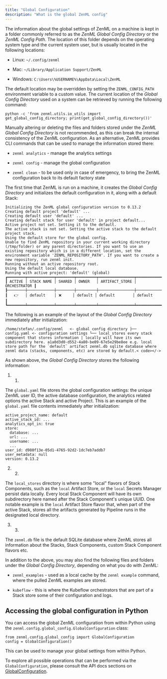```yaml
---
title: "Global Configuration"
description: "What is the global ZenML config"
---
```


The information about the global settings of ZenML on a machine is kept in a folder commonly referred to as the _ZenML Global Config Directory_ or the _ZenML Config Path_. The location of this folder depends on the operating system type and the current system user, but is usually located in the following locations:

* Linux: `~/.config/zenml`

* Mac: `~/Library/Application Support/ZenML`

* Windows: `C:\Users\%USERNAME%\AppData\Local\ZenML`

The default location may be overridden by setting the `ZENML_CONFIG_PATH` environment variable to a custom value. The current location of the _Global Config Directory_ used on a system can be retrieved by running the following command:

```
python -c 'from zenml.utils.io_utils import get_global_config_directory; print(get_global_config_directory())'
```

Manually altering or deleting the files and folders stored under the _ZenML Global Config Directory_ is not recommended, as this can break the internal consistency of the ZenML configuration. As an alternative, ZenML provides CLI commands that can be used to manage the information stored there:

* `zenml analytics` \- manage the analytics settings

* `zenml config` \- manage the global configuration

* `zenml clean` \- to be used only in case of emergency, to bring the ZenML configuration back to its default factory state

The first time that ZenML is run on a machine, it creates the _Global Config Directory_ and initializes the default configuration in it, along with a default Stack:

```
Initializing the ZenML global configuration version to 0.13.2
Creating default project 'default' ...
Creating default user 'default' ...
Creating default stack for user 'default' in project default...
Active project not set. Setting it to the default.
The active stack is not set. Setting the active stack to the default project stack.
Using the default store for the global config.
Unable to find ZenML repository in your current working directory (/tmp/folder) or any parent directories. If you want to use an existing repository which is in a different location, set the environment variable 'ZENML_REPOSITORY_PATH'. If you want to create a new repository, run zenml init.
Running without an active repository root.
Using the default local database.
Running with active project: 'default' (global)
┏━━━━━━━━┯━━━━━━━━━━━━┯━━━━━━━━┯━━━━━━━━━┯━━━━━━━━━━━━━━━━┯━━━━━━━━━━━━━━┓
┃ ACTIVE │ STACK NAME │ SHARED │ OWNER   │ ARTIFACT_STORE │ ORCHESTRATOR ┃
┠────────┼────────────┼────────┼─────────┼────────────────┼──────────────┨
┃   👉   │ default    │ ❌     │ default │ default        │ default      ┃
┗━━━━━━━━┷━━━━━━━━━━━━┷━━━━━━━━┷━━━━━━━━━┷━━━━━━━━━━━━━━━━┷━━━━━━━━━━━━━━┛
```

The following is an example of the layout of the _Global Config Directory_ immediately after initialization:

```
/home/stefan/.config/zenml   <- global config directory ├── config.yaml <- configuration settings └── local_stores every stack component that stores information | locally will have its own subdirectory here. a1a0d3d0-d552-4a80-be09-67e5e29be8ee e.g. local store path for the `default` artifact zenml.db sqlite database where zenml data (stacks, components, etc) are stored by default.< code></->
```

As shown above, the _Global Config Directory_ stores the following information:

1. 1.  
The `global.yaml` file stores the global configuration settings: the unique ZenML user ID, the active database configuration, the analytics related options the active Stack and active Project. This is an example of the `global.yaml` file contents immediately after initialization:  
```  
active_project_name: default  
active_stack_id: ...  
analytics_opt_in: true  
store:  
  database: ...  
  url: ...  
  username: ...  
  ...  
user_id: d980f13e-05d1-4765-92d2-1dc7eb7addb7  
user_metadata: null  
version: 0.13.2  
```

2. 2.  
The `local_stores` directory is where some "local" flavors of Stack Components, such as the `local` Artifact Store, or the `local` Secrets Manager persist data locally. Every local Stack Component will have its own subdirectory here named after the Stack Component's unique UUID. One notable example is the `local` Artifact Store flavor that, when part of the active Stack, stores all the artifacts generated by Pipeline runs in the designated local directory.

3. 3.  
The `zenml.db` file is the default SQLite database where ZenML stores all information about the Stacks, Stack Components, custom Stack Component flavors etc.

In addition to the above, you may also find the following files and folders under the _Global Config Directory_, depending on what you do with ZenML:

* `zenml_examples` \- used as a local cache by the `zenml example` command, where the pulled ZenML examples are stored.

* `kubeflow` \- this is where the Kubeflow orchestrators that are part of a Stack store some of their configuration and logs.

## Accessing the global configuration in Python

You can access the global ZenML configuration from within Python using the `zenml.config.global_config.GlobalConfiguration` class:

```
from zenml.config.global_config import GlobalConfiguration
config = GlobalConfiguration()
```

This can be used to manage your global settings from within Python.

To explore all possible operations that can be performed via the `GlobalConfiguration`, please consult the API docs sections on [GlobalConfiguration](https://apidocs.zenml.io/latest/core%5Fcode%5Fdocs/core-config/#zenml.config.global%5Fconfig.GlobalConfiguration).
